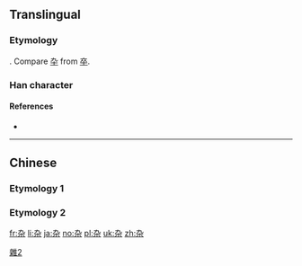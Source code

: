 {{also|朹|染|卆}}

==Translingual==
{{stroke order}}
{{ja-forms|[[雑]]|杂|[[雜]]}}

===Etymology===
{{Han simp|雜}}. Compare [[卆]] from [[卒]].

===Han character===
{{Han char|rn=75|rad=木|as=02|sn=6|four=|canj=大弓木 (KND)|ids=⿱九木}}

====References====
* {{Han ref|kx=0510.181|hdz=21155.070|uh=6742}}

[[Category:CJKV characters simplified differently in Japan and China|雜2]]

----

==Chinese==

===Etymology 1===
{{zh-see|雜}}

===Etymology 2===
{{zh-see|朵|v}}

[[fr:杂]]
[[li:杂]]
[[ja:杂]]
[[no:杂]]
[[pl:杂]]
[[uk:杂]]
[[zh:杂]]
